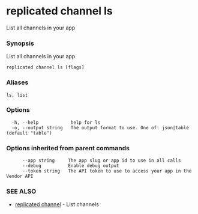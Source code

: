 # replicated channel ls

List all channels in your app

### Synopsis

List all channels in your app

```
replicated channel ls [flags]
```

### Aliases

```
ls, list
```

### Options

```
  -h, --help            help for ls
  -o, --output string   The output format to use. One of: json|table (default "table")
```

### Options inherited from parent commands

```
      --app string     The app slug or app id to use in all calls
      --debug          Enable debug output
      --token string   The API token to use to access your app in the Vendor API
```

### SEE ALSO

* [replicated channel](replicated-cli-channel)	 - List channels

